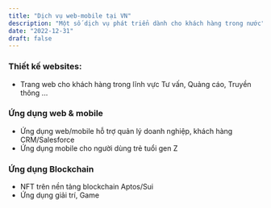 ```yaml
---
title: "Dịch vụ web-mobile tại VN"
description: "Một số dịch vụ phát triển dành cho khách hàng trong nước"
date: "2022-12-31"
draft: false
---
```


### Thiết kế websites:

- Trang web cho khách hàng trong lĩnh vực Tư vấn, Quảng cáo, Truyền thông ...

### Ứng dụng web & mobile

- Ứng dụng web/mobile hỗ trợ quản lý doanh nghiệp, khách hàng CRM/Salesforce
- Ứng dụng mobile cho người dùng trẻ tuổi gen Z

### Ứng dụng Blockchain

- NFT trên nền tảng blockchain Aptos/Sui
- Ứng dụng giải trí, Game
